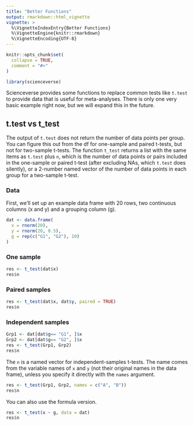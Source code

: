 ```yaml
---
title: "Better Functions"
output: rmarkdown::html_vignette
vignette: >
  %\VignetteIndexEntry{Better Functions}
  %\VignetteEngine{knitr::rmarkdown}
  %\VignetteEncoding{UTF-8}
---
```


```r
knitr::opts_chunk$set(
  collapse = TRUE,
  comment = "#>"
)
```

```r
library(scienceverse)
```

Scienceverse provides some functions to replace common tests like `t.test` to provide data that is useful for meta-analyses. There is only one very basic example right now, but we will expand this in the future.

## t.test vs t_test

The output of `t.test` does not return the number of data points per group. You can figure this out from the df for one-sample and paired t-tests, but not for two-sample t-tests. The function `t_test` returns a list with the same items as `t.test` plus `n`, which is the number of data points or pairs included in the one-sample or paired t-test (after excluding NAs, which `t.test` does silently), or a 2-number named vector of the number of data points in each group for a two-sample t-test.

### Data

First, we'll set up an example data frame with 20 rows, two continuous columns (x and y) and a grouping column (g).

```r
dat <- data.frame(
  x = rnorm(20),
  y = rnorm(20, 0.5),
  g = rep(c("G1", "G2"), 10)
)
```

### One sample

```r
res <- t_test(dat$x)
res$n
```

### Paired samples

```r
res <- t_test(dat$x, dat$y, paired = TRUE)
res$n
```

### Independent samples

```r
Grp1 <- dat[dat$g== "G1", ]$x
Grp2 <- dat[dat$g== "G2", ]$x
res <- t_test(Grp1, Grp2)
res$n
```

The `n` is a named vector for independent-samples t-tests. The name comes from the variable names of `x` and `y` (not their original names in the data frame), unless you specify it directly with the `names` argument.

```r
res <- t_test(Grp1, Grp2, names = c("A", "B"))
res$n
```

You can also use the formula version.

```r
res <- t_test(x ~ g, data = dat)
res$n
```
